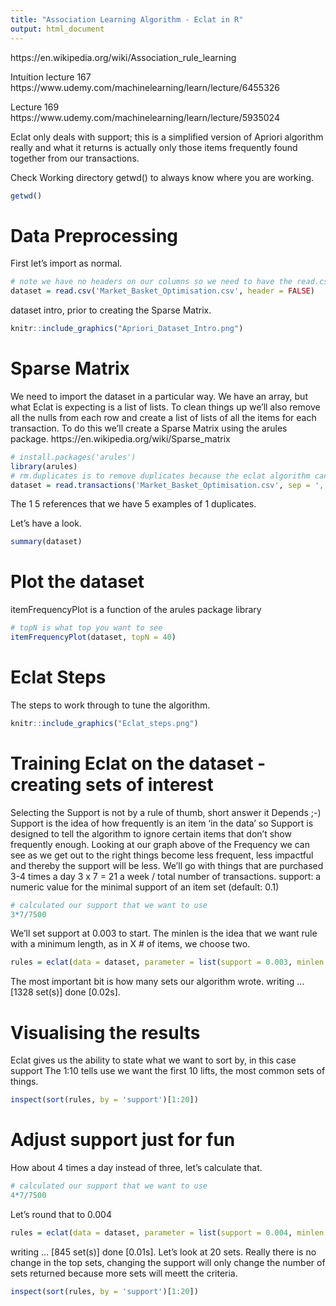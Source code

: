 ```yaml
---
title: "Association Learning Algorithm - Eclat in R"
output: html_document
---
```


https://en.wikipedia.org/wiki/Association_rule_learning

Intuition lecture 167 https://www.udemy.com/machinelearning/learn/lecture/6455326 

Lecture 169 https://www.udemy.com/machinelearning/learn/lecture/5935024

Eclat only deals with support; this is a simplified version of Apriori algorithm really and what it returns is actually only those items frequently found together from our transactions. 

Check Working directory getwd() to always know where you are working. 
```r
getwd()
```

# Data Preprocessing
First let's import as normal. 
```r
# note we have no headers on our columns so we need to have the read.csv insert a header row. 
dataset = read.csv('Market_Basket_Optimisation.csv', header = FALSE)
```
dataset intro, prior to creating the Sparse Matrix. 
```r
knitr::include_graphics("Apriori_Dataset_Intro.png")
```
# Sparse Matrix
We need to import the dataset in a particular way. We have an array, but what Eclat is expecting is a list of lists. To clean things up we'll also remove all the nulls from each row and create a list of lists of all the items for each transaction. To do this we'll create a Sparse Matrix using the arules package. https://en.wikipedia.org/wiki/Sparse_matrix
```r
# install.packages('arules')
library(arules)
# rm.duplicates is to remove duplicates because the eclat algorithm cannot have duplicates
dataset = read.transactions('Market_Basket_Optimisation.csv', sep = ',', rm.duplicates = TRUE)
```
The 1 5 references that we have 5 examples of 1 duplicates. 

Let's have a look. 
```r
summary(dataset)
```
# Plot the dataset
itemFrequencyPlot is a function of the arules package library
```r
# topN is what top you want to see
itemFrequencyPlot(dataset, topN = 40)
```

# Eclat Steps 
The steps to work through to tune the algorithm. 
```r
knitr::include_graphics("Eclat_steps.png")
```

# Training Eclat on the dataset - creating sets of interest
Selecting the Support is not by a rule of thumb, short answer it Depends ;-)
Support is the idea of how frequently is an item 'in the data' so Support is designed to tell the algorithm to ignore certain items that don't show frequently enough. Looking at our graph above of the Frequency we can see as we get out to the right things become less frequent, less impactful and thereby the support will be less. We'll go with things that are purchased 3-4 times a day 3 x 7 = 21 a week / total number of transactions. support: a numeric value for the minimal support of an item set (default: 0.1)
```r
# calculated our support that we want to use
3*7/7500
```
We'll set support at 0.003 to start. The minlen is the idea that we want rule with a minimum length, as in X # of items, we choose two. 
```r
rules = eclat(data = dataset, parameter = list(support = 0.003, minlen = 2 ))
```
The most important bit is how many sets our algorithm wrote. 
writing  ... [1328 set(s)] done [0.02s]. 

# Visualising the results
Eclat gives us the ability to state what we want to sort by, in this case support The 1:10 tells use we want the first 10 lifts, the most common sets of things.  
```r
inspect(sort(rules, by = 'support')[1:20])
```

# Adjust support just for fun
How about 4 times a day instead of three, let's calculate that. 
```r
# calculated our support that we want to use
4*7/7500
```
Let's round that to 0.004 
```r
rules = eclat(data = dataset, parameter = list(support = 0.004, minlen = 2 ))
```
writing  ... [845 set(s)] done [0.01s]. Let's look at 20 sets. 
Really there is no change in the top sets, changing the support will only change the number of sets returned because more sets will meett the criteria. 

```r
inspect(sort(rules, by = 'support')[1:20])
```
